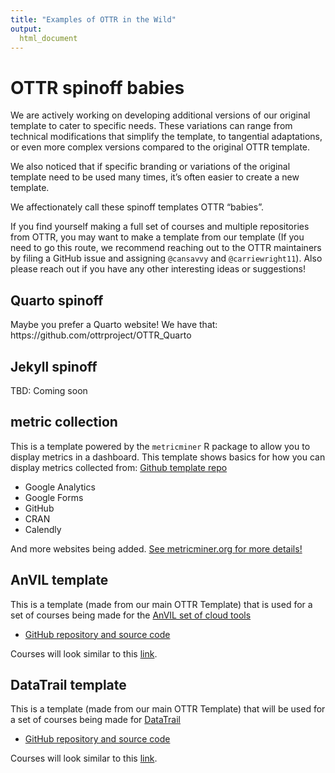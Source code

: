 ```yaml
---
title: "Examples of OTTR in the Wild"
output:
  html_document
---
```


# OTTR spinoff babies

We are actively working on developing additional versions of our original template to cater to specific needs. These variations can range from technical modifications that simplify the template, to tangential adaptations, or even more complex versions compared to the original OTTR template.

We also noticed that if specific branding or variations of the original template need to be used many times, it's often easier to create a new template.

We affectionately call these spinoff templates OTTR "babies".

If you find yourself making a full set of courses and multiple repositories from OTTR, you may want to make a template from our template (If you need to go this route, we recommend reaching out to the OTTR maintainers by filing a GitHub issue and assigning `@cansavvy` and `@carriewright11`). Also please reach out if you have any other interesting ideas or suggestions!

## Quarto spinoff

Maybe you prefer a Quarto website! We have that: https://github.com/ottrproject/OTTR_Quarto

## Jekyll spinoff

TBD: Coming soon

## metric collection

This is a template powered by the `metricminer` R package to allow you to display metrics in a dashboard.
This template shows basics for how you can display metrics collected from:
[Github template repo](https://github.com/ottrproject/metricminer-dashboard/tree/main)

- Google Analytics
- Google Forms
- GitHub
- CRAN
- Calendly

And more websites being added. [See metricminer.org for more details!](https://www.metricminer.org/)

## AnVIL template

This is a template (made from our main OTTR Template) that is used for a set of courses being made for the [AnVIL set of cloud tools](https://anvilproject.org/)

- [GitHub repository and source code](https://github.com/jhudsl/AnVIL_Template)

Courses will look similar to this [link](https://jhudatascience.org/AnVIL_Template/).

## DataTrail template

This is a template (made from our main OTTR Template) that will be used for a set of courses being made for [DataTrail](https://www.datatrail.org/)

- [GitHub repository and source code](https://github.com/datatrail-jhu/DataTrail_Template)

Courses will look similar to this [link](https://datatrail-jhu.github.io/DataTrail_Template/introduction.html).

<br>

